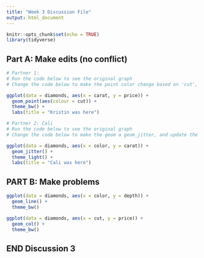 ```yaml
---
title: "Week 3 Discussion File"
output: html_document
---
```


```r
knitr::opts_chunk$set(echo = TRUE)
library(tidyverse)
```

## Part A: Make edits (no conflict)

```r
# Partner 1: 
# Run the code below to see the original graph
# Change the code below to make the point color change based on 'cut', and update the theme to theme_bw(). Update the title to include your first name. 

ggplot(data = diamonds, aes(x = carat, y = price)) +
  geom_point(aes(colour = cut)) +
  theme_bw() +
  labs(title = "Kristin was here")
```

```r
# Partner 2: Cali 
# Run the code below to see the original graph
# Change the code below to make the geom a geom_jitter, and update the theme to theme_light. Update the title to include your first name. 

ggplot(data = diamonds, aes(x = color, y = carat)) +
  geom_jitter() +
  theme_light() +
  labs(title = "Cali was here")
```

## PART B: Make problems

```r

ggplot(data = diamonds, aes(x = color, y = depth)) +
  geom_line() +
  theme_bw()

```

```r
ggplot(data = diamonds, aes(x = cut, y = price)) +
  geom_col() +
  theme_bw()
```

## END Discussion 3
